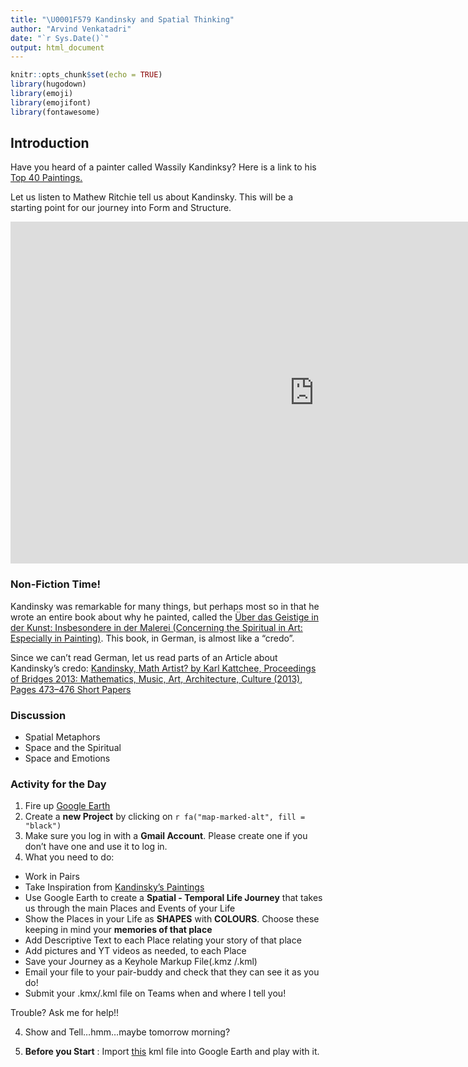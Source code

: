```yaml
---
title: "\U0001F579 Kandinsky and Spatial Thinking"
author: "Arvind Venkatadri"
date: "`r Sys.Date()`"
output: html_document
---
```


```r
knitr::opts_chunk$set(echo = TRUE)
library(hugodown)
library(emoji)
library(emojifont)
library(fontawesome)
```

## Introduction

Have you heard of a painter called Wassily Kandinksy? Here is a link to his [Top 40 Paintings. ](https://www.wassilykandinsky.net/painting1896-1944.php)
 
Let us listen to Mathew Ritchie tell us about Kandinsky. This will be a starting point for our journey into Form and Structure. 

<iframe width="972" height="547" src="https://www.youtube.com/embed/_oxS2TM182I" title="YouTube video player" frameborder="0" allow="accelerometer; autoplay; clipboard-write; encrypted-media; gyroscope; picture-in-picture" allowfullscreen></iframe>

### Non-Fiction Time!

Kandinsky was remarkable for many things, but perhaps most so in that he wrote an entire book about why he painted, called the [Über das Geistige in der Kunst: Insbesondere in der Malerei (Concerning the Spiritual in Art: Especially in Painting)](https://www.gutenberg.org/files/46203/46203-h/46203-h.htm). This book, in German, is almost like a "credo". 

Since we can't read German, let us read parts of an Article about Kandinsky's credo: [Kandinsky, Math Artist? by Karl Kattchee, Proceedings of Bridges 2013: Mathematics, Music, Art, Architecture, Culture (2013), Pages 473–476 Short Papers](http://archive.bridgesmathart.org/2013/bridges2013-473.pdf)

### Discussion

- Spatial Metaphors
- Space and the Spiritual
- Space and Emotions

### Activity for the Day

1. Fire up [Google Earth](https://earth.google.com/web/)
2. Create a **new Project** by clicking on `r fa("map-marked-alt", fill = "black")`
2. Make sure you log in with a **Gmail Account**. Please create one if you don't have one and use it to log in. 
3. What you need to do:

- Work in Pairs
- Take Inspiration from [Kandinsky's Paintings](https://www.wassilykandinsky.net/painting1896-1944.php)
- Use Google Earth to create a **Spatial - Temporal Life Journey** that takes us through the main Places and Events of your Life
- Show the Places in your Life as **SHAPES** with **COLOURS**. Choose these keeping in mind your **memories of that place**
- Add Descriptive Text to each Place relating your story of that place
- Add pictures and YT videos as needed, to each Place
- Save your Journey as a Keyhole Markup File(.kmz /.kml)
- Email your file to your pair-buddy and check that they can see it as you do!
- Submit your .kmx/.kml file on Teams when and where I tell you!

Trouble? Ask me for help!!

4. Show and Tell...hmm...maybe tomorrow morning?

5. **Before you Start** : Import [this](kml-files/Anne Frank- Diary of a Young Girl v1.kmz) kml file into Google Earth and play with it. 

